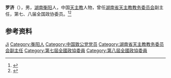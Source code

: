 '''罗济'''（{{bd|1931年|}}），男，[[湖南|湖南]][[衡阳|衡阳]]人，中国[[天主教|天主教]]人物，曾任[[湖南省天主教教务委员会|湖南省天主教教务委员会]]副主任，第七、八届全国政协委员。<ref>{{Cite book|title=历届全国政协委员人名辞典|author=|publisher=中国国际广播出版社|year=1996|isbn=9787507813746|location=北京|pages=286}}</ref><ref>{{Cite book|title=中华人民共和国职官志|author=何虎生, 李耀东, 向常福主编|publisher=中国社会出版社|year=2003|isbn=9787800883934|location=北京|pages=}}</ref>

== 参考资料 ==
{{reflist}}

{{中国人物小作品}}

{{Authority control}}
{{DEFAULTSORT:Luo罗}}
[[Category:罗姓|Ji]]
[[Category:衡阳人|Category:衡阳人]]
[[Category:中国致公党党员|Category:中国致公党党员]]
[[Category:湖南省天主教教务委员会副主任|Category:湖南省天主教教务委员会副主任]]
[[Category:第七屆全國政協委員|Category:第七屆全國政協委員]]
[[Category:第八屆全國政協委員|Category:第八屆全國政協委員]]